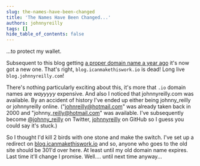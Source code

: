 ```yaml
---
slug: the-names-have-been-changed
title: 'The Names Have Been Changed...'
authors: johnnyreilly
tags: []
hide_table_of_contents: false
---
```


...to protect my wallet.

<!--truncate-->

Subsequent to this blog getting [a proper domain name a year ago](../2014-12-05-whats-in-a-name/index.mdx) it's now got a new one. That's right, `blog.icanmakethiswork.io` is dead! Long live `blog.johnnyreilly.com`!

There's nothing particularly exciting about this, it's more that `.io` domain names are _wayyyyy_ expensive. And also I noticed that johnnyreilly.com was available. By an accident of history I've ended up either being johnny_reilly or johnnyreilly online. ("johnreilly@hotmail.com" was already taken back in 2000 and "johnny\_reilly@hotmail.com" was available. I've subsequently become [@johnny_reilly](https://twitter.com/johnny_reilly) on Twitter, [johnnyreilly](https://github.com/johnnyreilly) on GitHub so I guess you could say it's stuck.)

So I thought I'd kill 2 birds with one stone and make the switch. I've set up a redirect on [blog.icanmakethiswork.io](http://blog.icanmakethiswork.io) and so, anyone who goes to the old site should be 301'd over here. At least until my old domain name expires. Last time it'll change I promise. Well.... until next time anyway...
